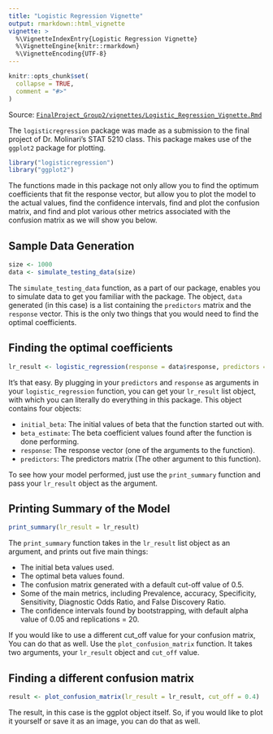 ---
title: "Logistic Regression Vignette"
output: rmarkdown::html_vignette
vignette: >
  %\VignetteIndexEntry{Logistic Regression Vignette}
  %\VignetteEngine{knitr::rmarkdown}
  %\VignetteEncoding{UTF-8}
---

```{r, include = FALSE}
knitr::opts_chunk$set(
  collapse = TRUE,
  comment = "#>"
)
```

Source: [`FinalProject_Group2/vignettes/Logistic_Regression_Vignette.Rmd`](https://github.com/AU-R-Data-Science/FinalProject_Group2/blob/main/vignettes/Logistic_Regression_Vignette.Rmd)

The `logisticregression` package was made as a submission to the final project of Dr. Molinari's STAT 5210 class. This package makes use of the `ggplot2` package for plotting.

```{r setup, message = FALSE, warning=FALSE}
library("logisticregression")
library("ggplot2")
```

The functions made in this package not only allow you to find the optimum coefficients that fit the response vector, but allow you to plot the model to the actual values, find the confidence intervals, find and plot the confusion matrix, and find and plot various other metrics associated with the confusion matrix as we will show you below.

## Sample Data Generation
```{r sample data}
size <- 1000
data <- simulate_testing_data(size)
```

The `simulate_testing_data` function, as a part of our package, enables you to simulate data to get you familiar with the package. The object, `data` generated (in this case) is a list containing the `predictors` matrix and the `response` vector. This is the only two things that you would need to find the optimal coefficients.

## Finding the optimal coefficients
```{r finding coefficients}
lr_result <- logistic_regression(response = data$response, predictors = data$predictors)
```

It's that easy. By plugging in your `predictors` and `response` as arguments in your `logistic_regression` function, you can get your `lr_result` list object, with which you can literally do everything in this package. This object contains four objects:

- `initial_beta`: The initial values of beta that the function started out with.
- `beta_estimate`: The beta coefficient values found after the function is done performing.
- `response`: The response vector (one of the arguments to the function).
- `predictors`: The predictors matrix (The other argument to this function).

To see how your model performed, just use the `print_summary` function and pass your `lr_result` object as the argument.

## Printing Summary of the Model
```{r print_summary}
print_summary(lr_result = lr_result)
```

The `print_summary` function takes in the `lr_result` list object as an argument, and prints out five main things:

- The initial beta values used.
- The optimal beta values found.
- The confusion matrix generated with a default cut-off value of 0.5.
- Some of the main metrics, including Prevalence, accuracy, Specificity, Sensitivity, Diagnostic Odds Ratio, and False Discovery Ratio.
- The confidence intervals found by bootstrapping, with default alpha value of 0.05 and replications = 20.


If you would like to use a different cut_off value for your confusion matrix, You can do that as well. Use the `plot_confusion_matrix` function. It takes two arguments, your `lr_result` object and `cut_off` value.

## Finding a different confusion matrix
```{r confusion_matrix}
result <- plot_confusion_matrix(lr_result = lr_result, cut_off = 0.4)
```

The result, in this case is the ggplot object itself. So, if you would like to plot it yourself or save it as an image, you can do that as well.

